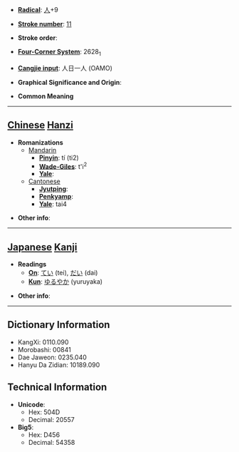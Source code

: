 * '''[[Wiktionary:Chinese radical index| Radical]]''': [[Wiktionary:Chinese radical index 人|人]]+9

* '''[[Wiktionary:Chinese total strokes index|Stroke number]]''': [[Wiktionary:Chinese total strokes index 11|11]]

* '''Stroke order''': 

* '''[[Wiktionary:Chinese four corner index|Four-Corner System]]''': 2628<sub>1</sub>

* '''[[Wiktionary:Chinese Cangjie index|Cangjie input]]''': 人日一人 (OAMO)

* '''Graphical Significance and Origin''': 

* '''Common Meaning'''

----

== [[Chinese]] [[Hanzi]] ==

* '''Romanizations'''
** [[Mandarin]]
*** '''[[Pinyin]]''': tí (ti2)
*** '''[[Wade-Giles]]''': t'i<sup>2</sup>
*** '''[[Yale]]''': 
**[[Cantonese]]
***'''[[Jyutping]]''':
***'''[[Penkyamp]]''': 
***'''[[Yale]]''': tai4

* '''Other info''': 

----

== [[Japanese]] [[Kanji]] ==

* '''Readings'''
** '''[[On]]''': [[てい]] (tei), [[だい]] (dai)
** '''[[Kun]]''': [[ゆるやか]] (yuruyaka)

* '''Other info''':  

----

== Dictionary Information ==

* KangXi: 0110.090
* Morobashi: 00841
* Dae Jaweon: 0235.040
* Hanyu Da Zidian: 10189.090

== Technical Information ==

* '''Unicode''':
** Hex: 504D
** Decimal: 20557
* '''Big5''':
** Hex: D456
** Decimal: 54358